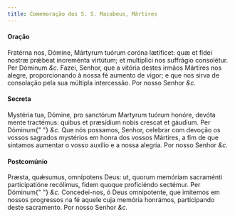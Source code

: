```yaml
---
title: Comemoração dos S. S. Macabeus, Mártires
---
```


#### Oração

<div class="grid grid-cols-2 gap-5">
  <span class="text-justify">
    Fratérna nos, Dómine, Mártyrum tuórum coróna lætíficet: quæ et fídei nostræ
    prǽbeat increménta virtútum; et multíplici nos suffrágio consolétur. Per
    Dóminum <em>&c.</em>
  </span>
  <span class="text-justify">
    Fazei, Senhor, que a vitória destes irmãos Mártires nos alegre,
    proporcionando à nossa fé aumento de vigor; e que nos sirva de consolação
    pela sua múltipla intercessão. Por nosso Senhor <em>&c.</em>
  </span>
</div>

#### Secreta

<div class="grid grid-cols-2 gap-5">
  <span class="text-justify">
    Mystéria tua, Dómine, pro sanctórum Martyrum tuórum honóre, devóta mente
    tractémus: quibus et præsídium nobis crescat et gáudium. Per Dóminum{" "}
    <em>&c.</em>
  </span>
  <span class="text-justify">
    Que nós possamos, Senhor, celebrar com devoção os vossos sagrados mystérios
    em honra dos vossos Mártires, a fim de que sintamos aumentar o vosso auxílio
    e a nossa alegria. Por nosso Senhor <em>&c.</em>
  </span>
</div>

#### Postcomúnio

<div class="grid grid-cols-2 gap-5">
  <span class="text-justify">
    Præsta, quǽsumus, omnípotens Deus: ut, quorum memóriam sacraménti
    participatióne recólimus, fidem quoque proficiéndo sectémur. Per Dóminum{" "}
    <em>&c.</em>
  </span>
  <span class="text-justify">
    Concedei-nos, ó Deus omnipotente, que imitemos em nossos progressos na fé
    aquele cuja memória honrámos, participando deste sacramento. Por nosso
    Senhor <em>&c.</em>
  </span>
</div>
